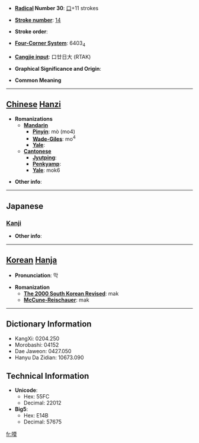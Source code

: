 * '''[[Wiktionary:Chinese radical index| Radical]] Number 30''': [[Wiktionary:Chinese radical index 口|口]]+11 strokes

* '''[[Wiktionary:Chinese total strokes index|Stroke number]]''': [[Wiktionary:Chinese total strokes index 14|14]]

* '''Stroke order''': 

* '''[[Wiktionary:Chinese four corner index|Four-Corner System]]''': 6403<sub>4</sub>

* '''[[Wiktionary:Chinese Cangjie index|Cangjie input]]''': 口廿日大 (RTAK)

* '''Graphical Significance and Origin''': 

* '''Common Meaning'''

----

== [[Chinese]] [[Hanzi]] ==

* '''Romanizations'''
** '''[[Mandarin]]'''
*** '''[[Pinyin]]''': mò (mo4)
*** '''[[Wade-Giles]]''': mo<sup>4</sup>
*** '''[[Yale]]''': 
** '''[[Cantonese]]'''
*** '''[[Jyutping]]''':
*** '''[[Penkyamp]]''': 
*** '''[[Yale]]''': mok6

* '''Other info''': 

----

==Japanese==
===[[Kanji]]===
{{kanji|on readings=[[ばく]] (baku), [[まく]] (maku), [[みゃく]] (myaku)|kun readings=[[しずか]] (shizuka), [[さだまる]] (sadamaru), [[やすらか]] (yasuraka)}}

* '''Other info''':  

----

== [[Korean]] [[Hanja]] ==

* '''Pronunciation''': 막

* '''Romanization'''
** '''[[The 2000 South Korean Revised Romanization|The 2000 South Korean Revised]]''': mak
** '''[[McCune-Reischauer]]''': mak

----

== Dictionary Information ==

* KangXi: 0204.250
* Morobashi: 04152
* Dae Jaweon: 0427.050
* Hanyu Da Zidian: 10673.090

== Technical Information ==

* '''Unicode''':
** Hex: 55FC
** Decimal: 22012
* '''Big5''':
** Hex: E14B
** Decimal: 57675

[[fr:嗼]]